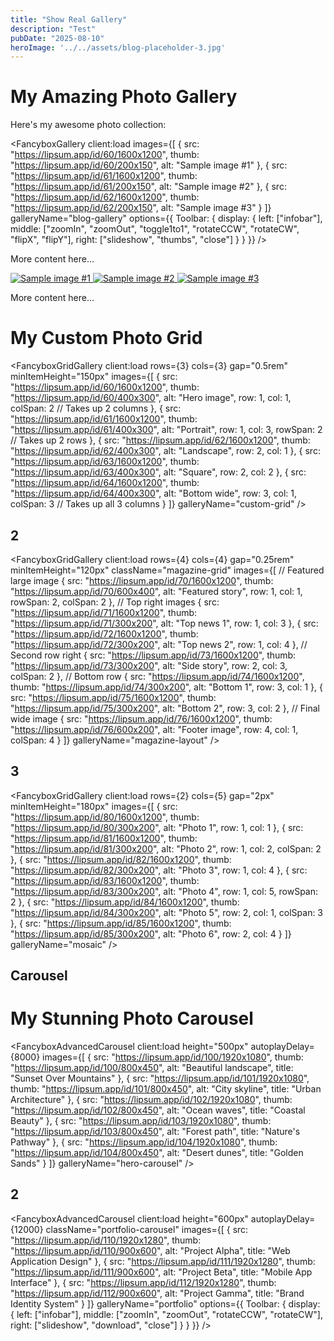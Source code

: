 ```yaml
---
title: "Show Real Gallery"
description: "Test"
pubDate: "2025-08-10"
heroImage: '../../assets/blog-placeholder-3.jpg'
---
```



# My Amazing Photo Gallery

Here's my awesome photo collection:

<FancyboxGallery
    client:load
    images={[
        {
            src: "https://lipsum.app/id/60/1600x1200",
            thumb: "https://lipsum.app/id/60/200x150",
            alt: "Sample image #1"
        },
        {
            src: "https://lipsum.app/id/61/1600x1200",
            thumb: "https://lipsum.app/id/61/200x150",
            alt: "Sample image #2"
        },
        {
            src: "https://lipsum.app/id/62/1600x1200",
            thumb: "https://lipsum.app/id/62/200x150",
            alt: "Sample image #3"
        }
    ]}
    galleryName="blog-gallery"
    options={{
        Toolbar: {
            display: {
                left: ["infobar"],
                middle: ["zoomIn", "zoomOut", "toggle1to1", "rotateCCW", "rotateCW", "flipX", "flipY"],
                right: ["slideshow", "thumbs", "close"]
            }
        }
    }}
/>

More content here...


<FancyboxSimple client:load galleryName="my-gallery">
    <a data-fancybox="my-gallery" href="https://lipsum.app/id/60/1600x1200">
        <img src="https://lipsum.app/id/60/200x150" alt="Sample image #1" />
    </a>
    <a data-fancybox="my-gallery" href="https://lipsum.app/id/61/1600x1200">
        <img src="https://lipsum.app/id/61/200x150" alt="Sample image #2" />
    </a>
    <a data-fancybox="my-gallery" href="https://lipsum.app/id/62/1600x1200">
        <img src="https://lipsum.app/id/62/200x150" alt="Sample image #3" />
    </a>
</FancyboxSimple>

More content here...




# My Custom Photo Grid

<FancyboxGridGallery
  client:load
  rows={3}
  cols={3}
  gap="0.5rem"
  minItemHeight="150px"
  images={[
    {
      src: "https://lipsum.app/id/60/1600x1200",
      thumb: "https://lipsum.app/id/60/400x300",
      alt: "Hero image",
      row: 1,
      col: 1,
      colSpan: 2  // Takes up 2 columns
    },
    {
      src: "https://lipsum.app/id/61/1600x1200",
      thumb: "https://lipsum.app/id/61/400x300",
      alt: "Portrait",
      row: 1,
      col: 3,
      rowSpan: 2  // Takes up 2 rows
    },
    {
      src: "https://lipsum.app/id/62/1600x1200",
      thumb: "https://lipsum.app/id/62/400x300",
      alt: "Landscape",
      row: 2,
      col: 1
    },
    {
      src: "https://lipsum.app/id/63/1600x1200",
      thumb: "https://lipsum.app/id/63/400x300",
      alt: "Square",
      row: 2,
      col: 2
    },
    {
      src: "https://lipsum.app/id/64/1600x1200",
      thumb: "https://lipsum.app/id/64/400x300",
      alt: "Bottom wide",
      row: 3,
      col: 1,
      colSpan: 3  // Takes up all 3 columns
    }
  ]}
  galleryName="custom-grid"
/>

## 2

<FancyboxGridGallery
    client:load
    rows={4}
    cols={4}
    gap="0.25rem"
    minItemHeight="120px"
    className="magazine-grid"
    images={[
        // Featured large image
        {
            src: "https://lipsum.app/id/70/1600x1200",
            thumb: "https://lipsum.app/id/70/600x400",
            alt: "Featured story",
            row: 1,
            col: 1,
            rowSpan: 2,
            colSpan: 2
        },
        // Top right images
        {
            src: "https://lipsum.app/id/71/1600x1200",
            thumb: "https://lipsum.app/id/71/300x200",
            alt: "Top news 1",
            row: 1,
            col: 3
        },
        {
            src: "https://lipsum.app/id/72/1600x1200",
            thumb: "https://lipsum.app/id/72/300x200",
            alt: "Top news 2",
            row: 1,
            col: 4
        },
        // Second row right
        {
            src: "https://lipsum.app/id/73/1600x1200",
            thumb: "https://lipsum.app/id/73/300x200",
            alt: "Side story",
            row: 2,
            col: 3,
            colSpan: 2
        },
        // Bottom row
        {
            src: "https://lipsum.app/id/74/1600x1200",
            thumb: "https://lipsum.app/id/74/300x200",
            alt: "Bottom 1",
            row: 3,
            col: 1
        },
        {
            src: "https://lipsum.app/id/75/1600x1200",
            thumb: "https://lipsum.app/id/75/300x200",
            alt: "Bottom 2",
            row: 3,
            col: 2
        },
        // Final wide image
        {
            src: "https://lipsum.app/id/76/1600x1200",
            thumb: "https://lipsum.app/id/76/600x200",
            alt: "Footer image",
            row: 4,
            col: 1,
            colSpan: 4
        }
    ]}
    galleryName="magazine-layout"
/>

## 3

<FancyboxGridGallery
    client:load
    rows={2}
    cols={5}
    gap="2px"
    minItemHeight="180px"
    images={[
        { src: "https://lipsum.app/id/80/1600x1200", thumb: "https://lipsum.app/id/80/300x200", alt: "Photo 1", row: 1, col: 1 },
        { src: "https://lipsum.app/id/81/1600x1200", thumb: "https://lipsum.app/id/81/300x200", alt: "Photo 2", row: 1, col: 2, colSpan: 2 },
        { src: "https://lipsum.app/id/82/1600x1200", thumb: "https://lipsum.app/id/82/300x200", alt: "Photo 3", row: 1, col: 4 },
        { src: "https://lipsum.app/id/83/1600x1200", thumb: "https://lipsum.app/id/83/300x200", alt: "Photo 4", row: 1, col: 5, rowSpan: 2 },
        { src: "https://lipsum.app/id/84/1600x1200", thumb: "https://lipsum.app/id/84/300x200", alt: "Photo 5", row: 2, col: 1, colSpan: 3 },
        { src: "https://lipsum.app/id/85/1600x1200", thumb: "https://lipsum.app/id/85/300x200", alt: "Photo 6", row: 2, col: 4 }
    ]}
    galleryName="mosaic"
/>


## Carousel


# My Stunning Photo Carousel

<FancyboxAdvancedCarousel
    client:load
    height="500px"
    autoplayDelay={8000}
    images={[
        {
            src: "https://lipsum.app/id/100/1920x1080",
            thumb: "https://lipsum.app/id/100/800x450",
            alt: "Beautiful landscape",
            title: "Sunset Over Mountains"
        },
        {
            src: "https://lipsum.app/id/101/1920x1080",
            thumb: "https://lipsum.app/id/101/800x450",
            alt: "City skyline",
            title: "Urban Architecture"
        },
        {
            src: "https://lipsum.app/id/102/1920x1080",
            thumb: "https://lipsum.app/id/102/800x450",
            alt: "Ocean waves",
            title: "Coastal Beauty"
        },
        {
            src: "https://lipsum.app/id/103/1920x1080",
            thumb: "https://lipsum.app/id/103/800x450",
            alt: "Forest path",
            title: "Nature's Pathway"
        },
        {
            src: "https://lipsum.app/id/104/1920x1080",
            thumb: "https://lipsum.app/id/104/800x450",
            alt: "Desert dunes",
            title: "Golden Sands"
        }
    ]}
    galleryName="hero-carousel"
/>

## 2


<FancyboxAdvancedCarousel
    client:load
    height="600px"
    autoplayDelay={12000}
    className="portfolio-carousel"
    images={[
        {
            src: "https://lipsum.app/id/110/1920x1280",
            thumb: "https://lipsum.app/id/110/900x600",
            alt: "Project Alpha",
            title: "Web Application Design"
        },
        {
            src: "https://lipsum.app/id/111/1920x1280",
            thumb: "https://lipsum.app/id/111/900x600",
            alt: "Project Beta",
            title: "Mobile App Interface"
        },
        {
            src: "https://lipsum.app/id/112/1920x1280",
            thumb: "https://lipsum.app/id/112/900x600",
            alt: "Project Gamma",
            title: "Brand Identity System"
        }
    ]}
    galleryName="portfolio"
    options={{
        Toolbar: {
            display: {
                left: ["infobar"],
                middle: ["zoomIn", "zoomOut", "rotateCCW", "rotateCW"],
                right: ["slideshow", "download", "close"]
            }
        }
    }}
/>